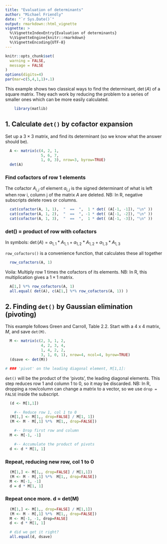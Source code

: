 ---
title: "Evaluation of determinants"
author: "Michael Friendly"
date: "`r Sys.Date()`"
output: rmarkdown::html_vignette
vignette: >
  %\VignetteIndexEntry{Evaluation of determinants}
  %\VignetteEngine{knitr::rmarkdown}
  %\VignetteEncoding{UTF-8}
---

```{r nomessages, echo = FALSE}
knitr::opts_chunk$set(
  warning = FALSE,
  message = FALSE
)
options(digits=4)
par(mar=c(5,4,1,1)+.1)
```

This example shows two classical ways to find the determinant, $\det(A)$ of a square matrix. They each work
by reducing the problem to a series of smaller ones which can be more easily calculated.

```{r }
	library(matlib)
```

##  1. Calculate `det()` by cofactor expansion

Set up a $3 \times 3$ matrix, and find its determinant (so we know what the answer should be).

```{r }
  A <- matrix(c(4, 2, 1,
                5, 6, 7,
                1, 0, 3), nrow=3, byrow=TRUE)
  det(A)
```

### Find cofactors of row 1 elements

The cofactor $A_{i,j}$ of element $a_{i,j}$ is the signed determinant of what is left when row i, column j
of the matrix $A$ are deleted.  NB: In R, negative subscripts delete rows or columns.

```{r }
  cat(cofactor(A, 1, 1),  "  ==  ",  1 * det( (A[-1, -1]), "\n" ))
  cat(cofactor(A, 1, 2),  "  ==  ", -1 * det( (A[-1, -2]), "\n" ))
  cat(cofactor(A, 1, 3),  "  ==  ",  1 * det( (A[-1, -3]), "\n" ))
```

### det() = product of row with cofactors

In symbols: $\det(A) = a_{1,1} * A_{1,1} + a_{1,2} * A_{1,2} + a_{1,3} * A_{1,3}$

`row_cofactors()` is a convenience function, that calculates these all together

```{r }
  row_cofactors(A, 1)
```

Voila: Multiply row 1 times the cofactors of its elements.  NB: In R, this multiplication gives a $1 \times 1$ matrix.

```{r }
  A[1,] %*% row_cofactors(A, 1)
  all.equal( det(A), c(A[1,] %*% row_cofactors(A, 1)) )
```

##  2. Finding `det()` by Gaussian elimination (pivoting)

This example follows Green and Carroll, Table 2.2.
Start with a 4 x 4 matrix, $M$, and save `det(M)`.

```{r }
  M <- matrix(c(2, 3, 1, 2,
                4, 2, 3, 4,
                1, 4, 2, 2,
                3, 1, 0, 1), nrow=4, ncol=4, byrow=TRUE)
  (dsave <- det(M))

# ### 'pivot' on the leading diagonal element, M[1,1]:
```

`det()` will be the product of the 'pivots', the leading diagonal elements.
This step reduces row 1 and column 1 to 0, so it may be discarded.
NB: In R, dropping a row/column can change a matrix to a vector, so we use
`drop = FALSE` inside the subscript.

```{r }
  (d <- M[1,1])

    #-- Reduce row 1, col 1 to 0
  (M[1,] <- M[1,, drop=FALSE] / M[1, 1])
  (M <- M - M[,1] %*%  M[1,, drop=FALSE])

    #-- Drop first row and column
  M <- M[-1, -1]

    #-- Accumulate the product of pivots
  d <- d * M[1, 1]
```

### Repeat, reducing new row, col 1 to 0

```{r }
  (M[1,] <- M[1,, drop=FALSE] / M[1,1])
  (M <- M - M[,1] %*%  M[1,, drop=FALSE])
  M <- M[-1, -1]
  d = d * M[1, 1]
```

### Repeat once more. d = det(M)

```{r }
  (M[1,] <- M[1,, drop=FALSE] / M[1,1])
  (M <- M - M[,1] %*%  M[1,, drop=FALSE])
  M <- M[-1, -1, drop=FALSE]
  d <- d * M[1, 1]

  # did we get it right?
  all.equal(d, dsave)
```

